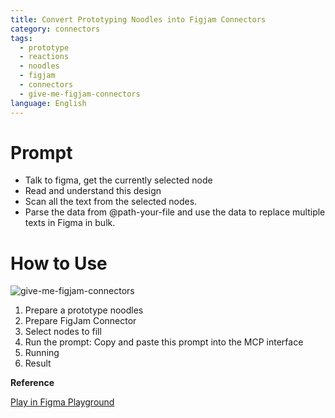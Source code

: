 ```yaml
---
title: Convert Prototyping Noodles into Figjam Connectors
category: connectors
tags:
  - prototype
  - reactions
  - noodles
  - figjam
  - connectors
  - give-me-figjam-connectors
language: English
---
```


# Prompt

- Talk to figma, get the currently selected node
- Read and understand this design
- Scan all the text from the selected nodes.
- Parse the data from @path-your-file and use the data to replace multiple texts in Figma in bulk.


# How to Use

![give-me-figjam-connectors](/assets/give-me-figjam-connector.png)

1. Prepare a prototype noodles
2. Prepare FigJam Connector
3. Select nodes to fill
4. Run the prompt: Copy and paste this prompt into the MCP interface
5. Running
6. Result

**Reference**

<a
  href="https://www.figma.com/design/Ou0fh46uSOmaRbkdqWo57T/Design-Automation-with-Figma-MCP?node-id=40002021-13748&t=ZzGhjQfYNzs5sqyD-11"
  class="figma-button">
  Play in Figma Playground
</a>
